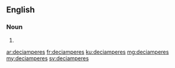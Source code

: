 ==English==

===Noun===
{{head|en}}

# {{plural of|deciampere}}

[[ar:deciamperes]]
[[fr:deciamperes]]
[[ku:deciamperes]]
[[mg:deciamperes]]
[[my:deciamperes]]
[[sv:deciamperes]]